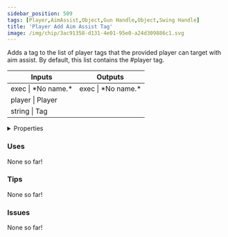 ```yaml
---
sidebar_position: 509
tags: [Player,AimAssist,Object,Gun Handle,Object,Swing Handle]
title: 'Player Add Aim Assist Tag'
image: /img/chip/3ac91358-d131-4e01-95e0-a24d309886c1.svg
---
```


Adds a tag to the list of player tags that the provided player can target with aim assist.
By default, this list contains the #player tag.



<IChip uuid="3ac91358-d131-4e01-95e0-a24d309886c1"/>

<table><thead><tr><th>Inputs</th><th>Outputs</th></tr></thead><tbody><tr><td>exec | *No name.*</td><td>exec | *No name.*</td></tr><tr><td>player | Player</td><td /></tr><tr><td>string | Tag</td><td /></tr></tbody></table>

<details>
  <summary>Properties</summary>
  <div>
    <div>
    <table>
      <tbody>
        <tr>
          <td>Is beta required?</td>
          <td>No</td>
        </tr>
        <tr>
          <td>Is chip a trolling risk?</td>
          <td>No</td>
        </tr>
        <tr>
          <td>Is chip a role assignment risk?</td>
          <td>No</td>
        </tr>
        <tr>
          <td>Chip UUID</td>
          <td>3ac91358-d131-4e01-95e0-a24d309886c1</td>
        </tr>
        <tr>
          <td>Room availability</td>
          <td>Available everywhere</td>
        </tr>
      </tbody>
    </table>
    </div>
  </div>
</details>

### Uses

None so far!

### Tips

None so far!

### Issues

None so far!